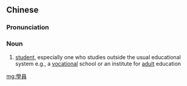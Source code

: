 {{also|学员}}
==Chinese==
{{zh-forms|s=学员}}

===Pronunciation===
{{zh-pron
|m=xuéyuán
|c=hok6 jyun4
|mn=ha̍k-oân
|cat=n
}}

===Noun===
{{zh-noun}}

# [[student]], especially one who studies outside the usual educational system e.g., a [[vocational]] school or an institute for [[adult]] education

[[mg:學員]]